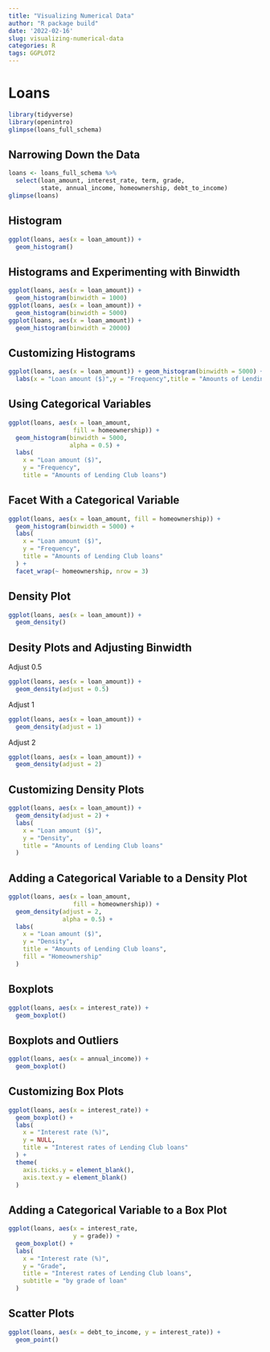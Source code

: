 ```yaml
---
title: "Visualizing Numerical Data"
author: "R package build"
date: '2022-02-16'
slug: visualizing-numerical-data
categories: R
tags: GGPLOT2
---
```


# Loans 

```r
library(tidyverse)
library(openintro)
glimpse(loans_full_schema)
```

## Narrowing Down the Data

```r
loans <- loans_full_schema %>%
  select(loan_amount, interest_rate, term, grade, 
         state, annual_income, homeownership, debt_to_income)
glimpse(loans)
```

## Histogram 

```r
ggplot(loans, aes(x = loan_amount)) +
  geom_histogram()
```

## Histograms and Experimenting with Binwidth 

```r
ggplot(loans, aes(x = loan_amount)) +
  geom_histogram(binwidth = 1000)
ggplot(loans, aes(x = loan_amount)) +
  geom_histogram(binwidth = 5000)
ggplot(loans, aes(x = loan_amount)) +
  geom_histogram(binwidth = 20000)
```

## Customizing Histograms
```r
ggplot(loans, aes(x = loan_amount)) + geom_histogram(binwidth = 5000) +
  labs(x = "Loan amount ($)",y = "Frequency",title = "Amounts of Lending Club loans")
```

## Using Categorical Variables

```r
ggplot(loans, aes(x = loan_amount, 
                  fill = homeownership)) +
  geom_histogram(binwidth = 5000,
                 alpha = 0.5) +
  labs(
    x = "Loan amount ($)",
    y = "Frequency",
    title = "Amounts of Lending Club loans")
```

## Facet With a Categorical Variable

```r
ggplot(loans, aes(x = loan_amount, fill = homeownership)) + 
  geom_histogram(binwidth = 5000) +
  labs(
    x = "Loan amount ($)",
    y = "Frequency",
    title = "Amounts of Lending Club loans"
  ) +
  facet_wrap(~ homeownership, nrow = 3)
```

## Density Plot 

```r
ggplot(loans, aes(x = loan_amount)) +
  geom_density()
```

## Desity Plots and Adjusting Binwidth
Adjust 0.5
```r
ggplot(loans, aes(x = loan_amount)) +
  geom_density(adjust = 0.5)
```
Adjust 1
```r
ggplot(loans, aes(x = loan_amount)) +
  geom_density(adjust = 1)
```
Adjust 2
```r
ggplot(loans, aes(x = loan_amount)) +
  geom_density(adjust = 2)
```

## Customizing Density Plots 

```r
ggplot(loans, aes(x = loan_amount)) +
  geom_density(adjust = 2) +
  labs(
    x = "Loan amount ($)",
    y = "Density",
    title = "Amounts of Lending Club loans"
  )
```

## Adding a Categorical Variable to a Density Plot 
```r
ggplot(loans, aes(x = loan_amount, 
                  fill = homeownership)) +
  geom_density(adjust = 2, 
               alpha = 0.5) +
  labs(
    x = "Loan amount ($)",
    y = "Density",
    title = "Amounts of Lending Club loans", 
    fill = "Homeownership"
  )
```

## Boxplots 

```r
ggplot(loans, aes(x = interest_rate)) +
  geom_boxplot()
```

## Boxplots and Outliers

```r
ggplot(loans, aes(x = annual_income)) +
  geom_boxplot()
```

## Customizing Box Plots 

```r
ggplot(loans, aes(x = interest_rate)) +
  geom_boxplot() +
  labs(
    x = "Interest rate (%)",
    y = NULL,
    title = "Interest rates of Lending Club loans"
  ) +
  theme(
    axis.ticks.y = element_blank(),
    axis.text.y = element_blank()
  )
```

## Adding a Categorical Variable to a Box Plot

```r
ggplot(loans, aes(x = interest_rate,
                  y = grade)) +
  geom_boxplot() +
  labs(
    x = "Interest rate (%)",
    y = "Grade",
    title = "Interest rates of Lending Club loans",
    subtitle = "by grade of loan"
  )
```

## Scatter Plots

```r
ggplot(loans, aes(x = debt_to_income, y = interest_rate)) +
  geom_point()
```



